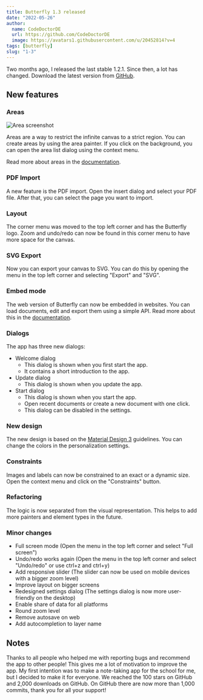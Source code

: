 ```yaml
---
title: Butterfly 1.3 released
date: "2022-05-26"
author:
  name: CodeDoctorDE
  url: https://github.com/CodeDoctorDE
  image: https://avatars1.githubusercontent.com/u/20452814?v=4
tags: [butterfly]
slug: "1-3"
---
```


Two months ago, I released the last stable 1.2.1.
Since then, a lot has changed.
Download the latest version from [GitHub](https://github.com/LinwoodCloud/Butterfly/releases/v1.3.0).

## New features

### Areas

![Area screenshot](https://raw.githubusercontent.com/LinwoodCloud/Butterfly/develop/docs/docs/area.png)

Areas are a way to restrict the infinite canvas to a strict region.
You can create areas by using the area painter.
If you click on the background, you can open the area list dialog using the context menu.

Read more about areas in the [documentation](https://docs.butterfly.linwood.dev/docs/1.3/area).

### PDF Import

A new feature is the PDF import.
Open the insert dialog and select your PDF file.
After that, you can select the page you want to import.

### Layout

The corner menu was moved to the top left corner and has the Butterfly logo.
Zoom and undo/redo can now be found in this corner menu to have more space for the canvas.

### SVG Export

Now you can export your canvas to SVG.
You can do this by opening the menu in the top left corner and selecting "Export" and "SVG".

### Embed mode

The web version of Butterfly can now be embedded in websites.
You can load documents, edit and export them using a simple API.
Read more about this in the [documentation](https://docs.butterfly.linwood.dev/embed/intro).

### Dialogs

The app has three new dialogs:

- Welcome dialog
  - This dialog is shown when you first start the app.
  - It contains a short introduction to the app.
- Update dialog
  - This dialog is shown when you update the app.
- Start dialog
  - This dialog is shown when you start the app.
  - Open recent documents or create a new document with one click.
  - This dialog can be disabled in the settings.

### New design

The new design is based on the [Material Design 3](https://m3.material.io/) guidelines.
You can change the colors in the personalization settings.

### Constraints

Images and labels can now be constrained to an exact or a dynamic size.
Open the context menu and click on the "Constraints" button.

### Refactoring

The logic is now separated from the visual representation.
This helps to add more painters and element types in the future.

### Minor changes

- Full screen mode (Open the menu in the top left corner and select "Full screen")
- Undo/redo works again (Open the menu in the top left corner and select "Undo/redo" or use ctrl+z and ctrl+y)
- Add responsive slider (The slider can now be used on mobile devices with a bigger zoom level)
- Improve layout on bigger screens
- Redesigned settings dialog (The settings dialog is now more user-friendly on the desktop)
- Enable share of data for all platforms
- Round zoom level
- Remove autosave on web
- Add autocompletion to layer name

## Notes

Thanks to all people who helped me with reporting bugs and recommend the app to other people!
This gives me a lot of motivation to improve the app.
My first intention was to make a note-taking app for the school for me, but I decided to make it for everyone.
We reached the 100 stars on GitHub and 2,000 downloads on GitHub.
On GitHub there are now more than 1,000 commits, thank you for all your support!
